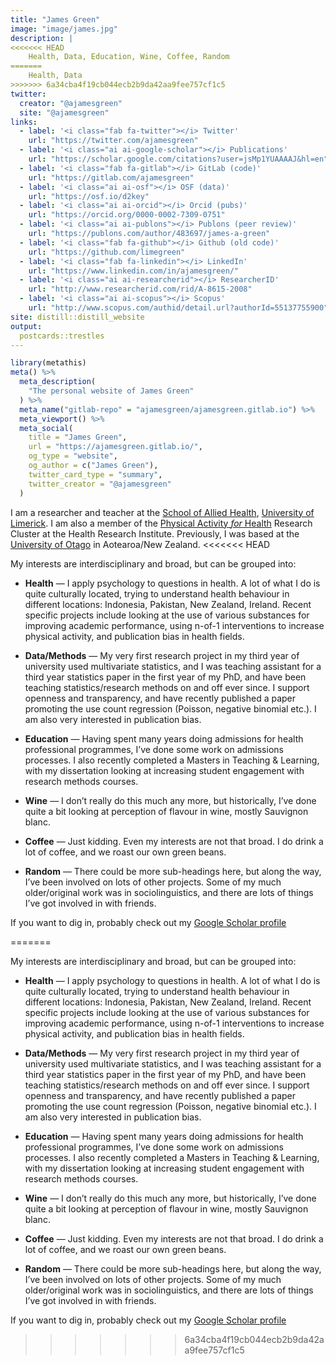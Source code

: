 ```yaml
---
title: "James Green"
image: "image/james.jpg"
description: |
<<<<<<< HEAD
    Health, Data, Education, Wine, Coffee, Random
=======
    Health, Data
>>>>>>> 6a34cba4f19cb044ecb2b9da42aa9fee757cf1c5
twitter:
  creator: "@ajamesgreen"
  site: "@ajamesgreen"
links:
  - label: '<i class="fab fa-twitter"></i> Twitter'
    url: "https://twitter.com/ajamesgreen"
  - label: '<i class="ai ai-google-scholar"></i> Publications'
    url: "https://scholar.google.com/citations?user=jsMp1YUAAAAJ&hl=en"
  - label: '<i class="fab fa-gitlab"></i> GitLab (code)'
    url: "https://gitlab.com/ajamesgreen"
  - label: '<i class="ai ai-osf"></i> OSF (data)'
    url: "https://osf.io/d2key"
  - label: '<i class="ai ai-orcid"></i> Orcid (pubs)'
    url: "https://orcid.org/0000-0002-7309-0751"
  - label: '<i class="ai ai-publons"></i> Publons (peer review)'
    url: "https://publons.com/author/483697/james-a-green"
  - label: '<i class="fab fa-github"></i> Github (old code)'
    url: "https://github.com/limegreen"
  - label: '<i class="fab fa-linkedin"></i> LinkedIn'
    url: "https://www.linkedin.com/in/ajamesgreen/"
  - label: '<i class="ai ai-researcherid"></i> ResearcherID'
    url: "http://www.researcherid.com/rid/A-8615-2008"
  - label: '<i class="ai ai-scopus"></i> Scopus'
    url: "http://www.scopus.com/authid/detail.url?authorId=55137755900"
site: distill::distill_website
output:
  postcards::trestles
---
```

 
```r
library(metathis)
meta() %>%
  meta_description(
    "The personal website of James Green"
  ) %>%
  meta_name("gitlab-repo" = "ajamesgreen/ajamesgreen.gitlab.io") %>%
  meta_viewport() %>%
  meta_social(
    title = "James Green",
    url = "https://ajamesgreen.gitlab.io/",
    og_type = "website",
    og_author = c("James Green"),
    twitter_card_type = "summary",
    twitter_creator = "@ajamesgreen"
  )
```


I am a researcher and teacher at the [School of Allied Health](https://www.ul.ie/schoolalliedhealth/), [University of   Limerick](https://www.ul.ie). I am also a member of the [Physical Activity *for* Health](https://www.ul.ie/hri/physical-activity-health-pafh) Research Cluster at the Health Research Institute. Previously, I was based at the [University of Otago](https://www.otago.ac.nz) in Aotearoa/New Zealand. 
<<<<<<< HEAD

My interests are interdisciplinary and broad, but can be grouped into:  

* __Health__ — I apply psychology to questions in health. A lot of what I do is quite culturally located, trying to understand health behaviour in different locations: Indonesia, Pakistan, New Zealand, Ireland. Recent specific projects include looking at the use of various substances for improving academic performance, using n-of-1 interventions to increase physical activity, and publication bias in health fields. 

* __Data/Methods__ — My very first research project in my third year of university used multivariate 
statistics, and I was teaching assistant for a third year statistics paper in the first year of my PhD, and have been teaching statistics/research methods on and off ever since. I support openness and transparency,
and have recently published a paper promoting the use count regression (Poisson, negative binomial etc.). I am also very interested in publication bias.  

* __Education__ — Having spent many years doing admissions for health professional programmes, I've done some work on admissions processes. I also recently completed a Masters in Teaching & Learning, with my dissertation looking at increasing student engagement with research methods courses.

* __Wine__ — I don't really do this much any more, but historically, I've done quite a bit looking at perception of flavour in wine, mostly Sauvignon blanc.  

* __Coffee__ — Just kidding. Even my interests are not that broad. I do drink a lot of coffee, and we roast our own green beans.  
* __Random__ — There could be more sub-headings here, but along the way, I've been involved on lots of other projects. Some of my much older/original work was in sociolinguistics, and there are lots of things I've got involved in with friends.  

If you want to dig in, probably check out my [Google Scholar profile](https://scholar.google.com/citations?user=jsMp1YUAAAAJ&hl=en)

=======

My interests are interdisciplinary and broad, but can be grouped into:  

* __Health__ — I apply psychology to questions in health. A lot of what I do is quite culturally located, trying to understand health behaviour in different locations: Indonesia, Pakistan, New Zealand, Ireland. Recent specific projects include looking at the use of various substances for improving academic performance, using n-of-1 interventions to increase physical activity, and publication bias in health fields. 

* __Data/Methods__ — My very first research project in my third year of university used multivariate 
statistics, and I was teaching assistant for a third year statistics paper in the first year of my PhD, and have been teaching statistics/research methods on and off ever since. I support openness and transparency,
and have recently published a paper promoting the use count regression (Poisson, negative binomial etc.). I am also very interested in publication bias.  

* __Education__ — Having spent many years doing admissions for health professional programmes, I've done some work on admissions processes. I also recently completed a Masters in Teaching & Learning, with my dissertation looking at increasing student engagement with research methods courses.

* __Wine__ — I don't really do this much any more, but historically, I've done quite a bit looking at perception of flavour in wine, mostly Sauvignon blanc.  

* __Coffee__ — Just kidding. Even my interests are not that broad. I do drink a lot of coffee, and we roast our own green beans.  
* __Random__ — There could be more sub-headings here, but along the way, I've been involved on lots of other projects. Some of my much older/original work was in sociolinguistics, and there are lots of things I've got involved in with friends.  

If you want to dig in, probably check out my [Google Scholar profile](https://scholar.google.com/citations?user=jsMp1YUAAAAJ&hl=en)

>>>>>>> 6a34cba4f19cb044ecb2b9da42aa9fee757cf1c5
<!-- health ∙ data ∙ teaching ∙ coffee ∙ wine ∙ random</aside> -->
